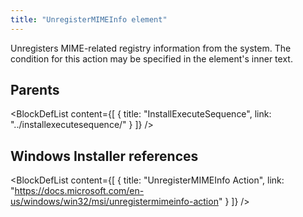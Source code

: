 ```yaml
---
title: "UnregisterMIMEInfo element"
---
```



Unregisters MIME-related registry information from the system. The condition for this action may be specified in the element's inner text.


## Parents

<BlockDefList content={[
    {
      title: "InstallExecuteSequence",
      link: "../installexecutesequence/"
    }
  ]}
/>

## Windows Installer references

<BlockDefList content={[
    {
      title: "UnregisterMIMEInfo Action",
      link: "https://docs.microsoft.com/en-us/windows/win32/msi/unregistermimeinfo-action"
    }
  ]}
/>
